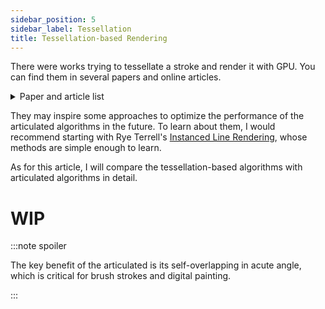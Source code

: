 ```yaml
---
sidebar_position: 5
sidebar_label: Tessellation
title: Tessellation-based Rendering
---
```


There were works trying to tessellate a stroke and render it with GPU.
You can find them in several papers and online articles.

<details>
<summary>Paper and article list</summary>

  - [Polar Stroking: New Theory and Methods for Stroking Paths](https://dl.acm.org/doi/abs/10.1145/3386569.3392458) (Very Hard)
  - [Drawing Lines is Hard](https://mattdesl.svbtle.com/drawing-lines-is-hard)
  - Instanced Line Rendering: [part1](https://wwwtyro.net/2019/11/18/instanced-lines.html) | [part2](https://wwwtyro.net/2021/10/01/instanced-lines-part-2.html)
  - ... Tell me more tutorials in the [discussion](https://github.com/ShenCiao/brush-rendering-tutorial/discussions/2)

</details>

They may inspire some approaches to optimize the performance of the articulated algorithms in the future.
To learn about them, I would recommend starting with Rye Terrell's [Instanced Line Rendering](https://wwwtyro.net/2019/11/18/instanced-lines.html),
whose methods are simple enough to learn.

As for this article, I will compare the tessellation-based algorithms with articulated algorithms in detail.

# WIP

:::note spoiler

The key benefit of the articulated is its self-overlapping in acute angle, which is critical for brush strokes and digital painting.

:::
